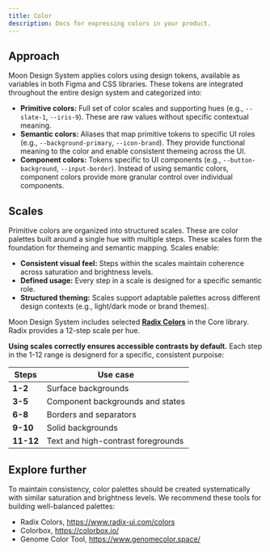 ```yaml
---
title: Color
description: Docs for expressing colors in your product.
---
```


## Approach

Moon Design System applies colors using design tokens, available as variables in both Figma and CSS libraries. These tokens are integrated throughout the entire design system and categorized into:
- **Primitive colors:** Full set of color scales and supporting hues (e.g., `--slate-1`, `--iris-9`). These are raw values without specific contextual meaning.
- **Semantic colors:** Aliases that map primitive tokens to specific UI roles (e.g., `--background-primary`, `--icon-brand`). They provide functional meaning to the color and enable consistent themeing across the UI.
- **Component colors:** Tokens specific to UI components (e.g., `--button-background`, `--input-border`). Instead of using semantic colors, component colors provide more granular control over individual components.

## Scales

Primitive colors are organized into structured scales. These are color palettes built around a single hue with multiple steps. These scales form the foundation for themeing and semantic mapping. Scales enable:

- **Consistent visual feel:** Steps within the scales maintain coherence across saturation and brightness levels.
- **Defined usage:** Every step in a scale is designed for a specific semantic role.
- **Structured theming:** Scales support adaptable palettes across different design contexts (e.g., light/dark mode or brand themes).

Moon Design System includes selected [**Radix Colors**](https://www.radix-ui.com/colors) in the Core library. Radix provides a 12-step scale per hue.

**Using scales correctly ensures accessible contrasts by default.** Each step in the 1-12 range is designerd for a specific, consistent purpoise:

| **Steps**            | **Use case**
|--------------------  |----------------------------------------------
| **1-2**              | Surface backgrounds
| **3-5**              | Component backgrounds and states
| **6-8**              | Borders and separators
| **9-10**             | Solid backgrounds
| **11-12**            | Text and high-contrast foregrounds

## Explore further

 To maintain consistency, color palettes should be created systematically with similar saturation and brightness levels. We recommend these tools for building well-balanced palettes:
- Radix Colors, https://www.radix-ui.com/colors
- Colorbox, https://colorbox.io/
- Genome Color Tool, https://www.genomecolor.space/
